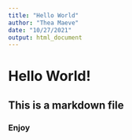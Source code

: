 ```yaml
---
title: "Hello World"
author: "Thea Maeve"
date: "10/27/2021"
output: html_document
---
```


# Hello World!
## This is a markdown file
### Enjoy